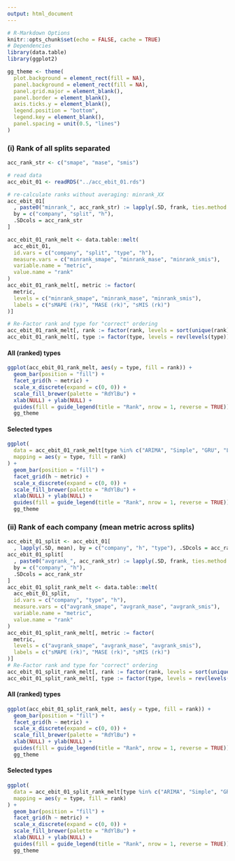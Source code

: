 ```yaml
---
output: html_document
---
```


```r
# R-Markdown Options
knitr::opts_chunk$set(echo = FALSE, cache = TRUE)
# Dependencies
library(data.table)
library(ggplot2)
```

```r
gg_theme <- theme(
  plot.background = element_rect(fill = NA),
  panel.background = element_rect(fill = NA),
  panel.grid.major = element_blank(),
  panel.border = element_blank(),
  axis.ticks.y = element_blank(),
  legend.position = "bottom",
  legend.key = element_blank(),
  panel.spacing = unit(0.5, "lines")
)
```

### (i) Rank of all splits separated

```r
acc_rank_str <- c("smape", "mase", "smis")

# read data
acc_ebit_01 <- readRDS("../acc_ebit_01.rds")

# re-calculate ranks without averaging: minrank_XX
acc_ebit_01[
  , paste0("minrank_", acc_rank_str) := lapply(.SD, frank, ties.method = "min"),
  by = c("company", "split", "h"),
  .SDcols = acc_rank_str
]

acc_ebit_01_rank_melt <- data.table::melt(
  acc_ebit_01,
  id.vars = c("company", "split", "type", "h"),
  measure.vars = c("minrank_smape", "minrank_mase", "minrank_smis"),
  variable.name = "metric",
  value.name = "rank"
)
acc_ebit_01_rank_melt[, metric := factor(
  metric,
  levels = c("minrank_smape", "minrank_mase", "minrank_smis"),
  labels = c("sMAPE (rk)", "MASE (rk)", "sMIS (rk)")
)]

# Re-Factor rank and type for "correct" ordering
acc_ebit_01_rank_melt[, rank := factor(rank, levels = sort(unique(rank), decreasing = TRUE))]
acc_ebit_01_rank_melt[, type := factor(type, levels = rev(levels(type)))]
```

#### All (ranked) types
```r
ggplot(acc_ebit_01_rank_melt, aes(y = type, fill = rank)) +
  geom_bar(position = "fill") +
  facet_grid(h ~ metric) +
  scale_x_discrete(expand = c(0, 0)) +
  scale_fill_brewer(palette = "RdYlBu") +
  xlab(NULL) + ylab(NULL) + 
  guides(fill = guide_legend(title = "Rank", nrow = 1, reverse = TRUE)) +
  gg_theme
```

#### Selected types
```r
ggplot(
  data = acc_ebit_01_rank_melt[type %in% c("ARIMA", "Simple", "GRU", "LSTM", "ARNN")], 
  mapping = aes(y = type, fill = rank)
) +
  geom_bar(position = "fill") +
  facet_grid(h ~ metric) +
  scale_x_discrete(expand = c(0, 0)) +
  scale_fill_brewer(palette = "RdYlBu") +
  xlab(NULL) + ylab(NULL) + 
  guides(fill = guide_legend(title = "Rank", nrow = 1, reverse = TRUE)) +
  gg_theme
```

### (ii) Rank of each company (mean metric across splits)

```r
acc_ebit_01_split <- acc_ebit_01[
  , lapply(.SD, mean), by = c("company", "h", "type"), .SDcols = acc_rank_str]
acc_ebit_01_split[
  , paste0("avgrank_", acc_rank_str) := lapply(.SD, frank, ties.method = "min"),
  by = c("company", "h"),
  .SDcols = acc_rank_str
]
acc_ebit_01_split_rank_melt <- data.table::melt(
  acc_ebit_01_split,
  id.vars = c("company", "type", "h"),
  measure.vars = c("avgrank_smape", "avgrank_mase", "avgrank_smis"),
  variable.name = "metric",
  value.name = "rank"
)
acc_ebit_01_split_rank_melt[, metric := factor(
  metric,
  levels = c("avgrank_smape", "avgrank_mase", "avgrank_smis"),
  labels = c("sMAPE (rk)", "MASE (rk)", "sMIS (rk)")
)]
# Re-Factor rank and type for "correct" ordering
acc_ebit_01_split_rank_melt[, rank := factor(rank, levels = sort(unique(rank), decreasing = TRUE))]
acc_ebit_01_split_rank_melt[, type := factor(type, levels = rev(levels(type)))]
```

#### All (ranked) types
```r
ggplot(acc_ebit_01_split_rank_melt, aes(y = type, fill = rank)) +
  geom_bar(position = "fill") +
  facet_grid(h ~ metric) +
  scale_x_discrete(expand = c(0, 0)) +
  scale_fill_brewer(palette = "RdYlBu") +
  xlab(NULL) + ylab(NULL) + 
  guides(fill = guide_legend(title = "Rank", nrow = 1, reverse = TRUE)) +
  gg_theme
```

#### Selected types
```r
ggplot(
  data = acc_ebit_01_split_rank_melt[type %in% c("ARIMA", "Simple", "GRU", "LSTM", "ARNN")], 
  mapping = aes(y = type, fill = rank)
) +
  geom_bar(position = "fill") +
  facet_grid(h ~ metric) +
  scale_x_discrete(expand = c(0, 0)) +
  scale_fill_brewer(palette = "RdYlBu") +
  xlab(NULL) + ylab(NULL) + 
  guides(fill = guide_legend(title = "Rank", nrow = 1, reverse = TRUE)) +
  gg_theme
```
